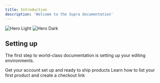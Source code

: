 ```yaml
---
title: Introduction
description: 'Welcome to the Supra documentation'
---
```


<img
  className='block dark:hidden'
  src='/images/hero-light.svg'
  alt='Hero Light'
/>
<img
  className='hidden dark:block'
  src='/images/hero-dark.svg'
  alt='Hero Dark'
/>

## Setting up

The first step to world-class documentation is setting up your editing environments.

<CardGroup cols={2}>
  <Card title='Quickstart' icon='pen-to-square' href='/quickstart'>
    Get your account set up and ready to ship products
  </Card>
  <Card title='Listing Products' icon='image' href='/products'>
    Learn how to list your first product and create a checkout link
  </Card>
</CardGroup>
